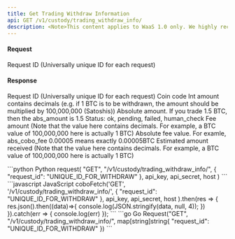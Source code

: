 ```yaml
---
title: Get Trading Withdraw Information
api: GET /v1/custody/trading_withdraw_info/ 
description: <Note>This content applies to WaaS 1.0 only. We highly recommend that you upgrade to [WaaS 2.0](/v2/guides/overview/introduction).</Note> This endpoint returns information about a trading withdraw request. It requires a valid request ID and returns details such as the coin code, amount, fee, and status of the request. The response also includes the estimated amount received after deducting the fee.
---
```

#### Request
<ParamField query="request_id" type="String" required>Request ID (Universally unique ID for each request)</ParamField>

#### Response 
<ResponseField name="request_id" type="String" >Request ID (Universally unique ID for each request)</ResponseField>
<ResponseField name="coin" type="String" >Coin code</ResponseField>
<ResponseField name="amount" type="Int" >Int amount contains decimals (e.g. if 1 BTC is to be withdrawn, the amount should be multiplied by 100,000,000 (Satoshis))</ResponseField>
<ResponseField name="abs_amount" type="String" >Absolute amount. If you trade 1.5 BTC, then the abs_amount is 1.5</ResponseField>
<ResponseField name="status" type="String" >Status: ok, pending, failed, human_check</ResponseField>
<ResponseField name="fee" type="Int" >Fee amount (Note that the value here contains decimals. For example, a BTC value of 100,000,000 here is actually 1 BTC)</ResponseField>
<ResponseField name="abs_fee" type="String" >Absolute fee value. For examle, abs_cobo_fee 0.00005 means exactly 0.00005BTC</ResponseField>
<ResponseField name="estimated_amount_received" type="Int" >Estimated amount received (Note that the value here contains decimals. For example, a BTC value of 100,000,000 here is actually 1 BTC)</ResponseField>

<RequestExample>
```python Python
request(
    "GET",
    "/v1/custody/trading_withdraw_info/",
    {
        "request_id": "UNIQUE_ID_FOR_WITHDRAW"
    },
    api_key, api_secret, host
)
```
```javascript JavaScript
coboFetch('GET', '/v1/custody/trading_withdraw_info/',
        {
            "request_id": "UNIQUE_ID_FOR_WITHDRAW"
        },
        api_key, api_secret, host
    ).then(res => {
        res.json().then((data)=>{
            console.log(JSON.stringify(data, null, 4));
        })
    }).catch(err => {
        console.log(err)
    });
```
```go Go
Request("GET", "/v1/custody/trading_withdraw_info/", map[string]string{
    "request_id": "UNIQUE_ID_FOR_WITHDRAW"
})
```
</RequestExample>

<ResponseExample>

</ResponseExample>
